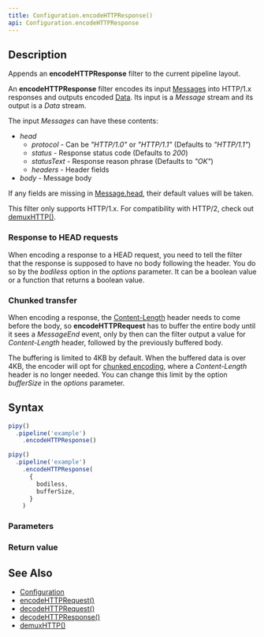 ```yaml
---
title: Configuration.encodeHTTPResponse()
api: Configuration.encodeHTTPResponse
---
```


## Description

Appends an **encodeHTTPResponse** filter to the current pipeline layout.

An **encodeHTTPResponse** filter encodes its input [Messages](/reference/api/Message) into HTTP/1.x responses and outputs encoded [Data](/reference/api/Data). Its input is a _Message_ stream and its output is a _Data_ stream.

<FilterDiagram
  name="encodeHTTPResponse"
  input="Message"
  output="Data"
/>

The input _Messages_ can have these contents:

* _head_
  - _protocol_ - Can be _"HTTP/1.0"_ or _"HTTP/1.1"_ (Defaults to _"HTTP/1.1"_)
  - _status_ - Response status code (Defaults to _200_)
  - _statusText_ - Response reason phrase (Defaults to _"OK"_)
  - _headers_ - Header fields
* _body_ - Message body

If any fields are missing in [Message.head](/reference/api/Message/head), their default values will be taken.

This filter only supports HTTP/1.x. For compatibility with HTTP/2, check out [demuxHTTP()](/reference/api/Configuration/demuxHTTP).

### Response to HEAD requests

When encoding a response to a HEAD request, you need to tell the filter that the response is supposed to have no body following the header. You do so by the _bodiless_ option in the _options_ parameter. It can be a boolean value or a function that returns a boolean value.

### Chunked transfer

When encoding a response, the [Content-Length](https://developer.mozilla.org/docs/Web/HTTP/Headers/Content-Length) header needs to come before the body, so **encodeHTTPRequest** has to buffer the entire body until it sees a _MessageEnd_ event, only by then can the filter output a value for _Content-Length_ header, followed by the previously buffered body.

The buffering is limited to 4KB by default. When the buffered data is over 4KB, the encoder will opt for [chunked encoding](https://developer.mozilla.org/docs/Web/HTTP/Headers/Transfer-Encoding#chunked_encoding), where a _Content-Length_ header is no longer needed. You can change this limit by the option _bufferSize_ in the _options_ parameter.

## Syntax

``` js
pipy()
  .pipeline('example')
    .encodeHTTPResponse()

pipy()
  .pipeline('example')
    .encodeHTTPResponse(
      {
        bodiless,
        bufferSize,
      }
    )
```

### Parameters

<Parameters/>

### Return value

<ReturnValue/>

## See Also

* [Configuration](/reference/api/Configuration)
* [encodeHTTPRequest()](/reference/api/Configuration/encodeHTTPRequest)
* [decodeHTTPRequest()](/reference/api/Configuration/decodeHTTPRequest)
* [decodeHTTPResponse()](/reference/api/Configuration/decodeHTTPResponse)
* [demuxHTTP()](/reference/api/Configuration/demuxHTTP)
